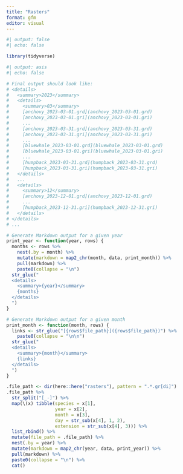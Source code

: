 ```yaml
---
title: "Rasters"
format: gfm
editor: visual
---
```


```r
#| output: false
#| echo: false

library(tidyverse)

```

```r
#| output: asis
#| echo: false

# Final output should look like:
# <details>
#   <summary>2023</summary>
#   <details>
#     <summary>03</summary>
#     [anchovy_2023-03-01.grd](anchovy_2023-03-01.grd)
#     [anchovy_2023-03-01.gri](anchovy_2023-03-01.gri)
#     ...
#     [anchovy_2023-03-31.grd](anchovy_2023-03-31.grd)
#     [anchovy_2023-03-31.gri](anchovy_2023-03-31.gri)
#     ...
#     [bluewhale_2023-03-01.grd](bluewhale_2023-03-01.grd)
#     [bluewhale_2023-03-01.gri](bluewhale_2023-03-01.gri)
#     ...
#     [humpback_2023-03-31.grd](humpback_2023-03-31.grd)
#     [humpback_2023-03-31.gri](humpback_2023-03-31.gri)
#   </details>
#   ...
#   <details>
#     <summary>12</summary>
#     [anchovy_2023-12-01.grd](anchovy_2023-12-01.grd)
#     ...
#     [humpback_2023-12-31.gri](humpback_2023-12-31.gri)
#   </details>
# </details>
# ...

# Generate Markdown output for a given year
print_year <- function(year, rows) {
  months <- rows %>% 
    nest(.by = month) %>% 
    mutate(markdown = map2_chr(month, data, print_month)) %>% 
    pull(markdown) %>% 
    paste0(collapse = "\n")
  str_glue("
  <details>
    <summary>{year}</summary>
    {months}
  </details>
  ")
}

# Generate Markdown output for a given month
print_month <- function(month, rows) {
  links <- str_glue("[{rows$file_path}]({rows$file_path})") %>% 
    paste0(collapse = "\n\n")
  str_glue("
  <details>
    <summary>{month}</summary>
    {links}
  </details>
  ")
}

.file_path <- dir(here::here("rasters"), pattern = ".*.gr[di]") 
.file_path %>% 
  str_split("[_-]") %>% 
  map(\(x) tibble(species = x[1],
                  year = x[2],
                  month = x[3],
                  day = str_sub(x[4], 1, 2),
                  extension = str_sub(x[4], 3))) %>% 
  list_rbind() %>% 
  mutate(file_path = .file_path) %>% 
  nest(.by = year) %>% 
  mutate(markdown = map2_chr(year, data, print_year)) %>% 
  pull(markdown) %>% 
  paste0(collapse = "\n") %>% 
  cat()

```

